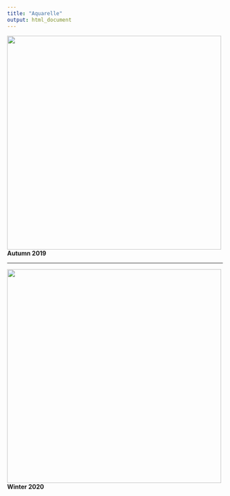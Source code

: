 ```yaml
---
title: "Aquarelle"
output: html_document
---
```


<img src="https://www.jochemhummel.com/pictures/200312_Autumn2019_JTHummel.jpg" alt="" height=500   title="Autumn 2019">  
**Autumn 2019**  

***
<img src="https://www.jochemhummel.com/pictures/200312_Winter2020_JTHummel.jpg" alt="" width=500   title="Winter 2020">  
**Winter 2020**


